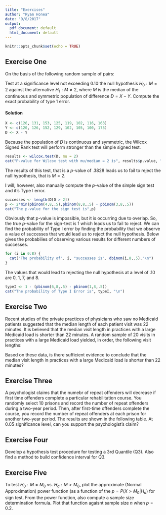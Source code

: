 ```yaml
---
title: "Exercises"
author: "Ryan Honea"
date: "9/8/2017"
output:
  pdf_document: default
  html_document: default
---
```


```r
knitr::opts_chunk$set(echo = TRUE)
```

## Exercise One
On the basis of the following random sample of pairs:

\begin{center}
\begin{tabular}{c|cccccccc}
X & 126 & 131 & 153 & 125 & 119 & 102 & 116 & 163 \\
Y & 120 & 126 & 152 & 129 & 102 & 105 & 100 & 175 \\
\end{tabular}
\end{center}

Test at a significance level not exceeding 0.10 the null hypothesis $H_0: M = 2$ against the alternative $H_1: M \neq 2$, where $M$ is the median of the continuous and symmetric population of difference $D = X - Y$. Compute the exact probability of type 1 error.

#### Solution
```r
X <- c(126, 131, 153, 125, 119, 102, 116, 163)
Y <- c(120, 126, 152, 129, 102, 105, 100, 175)
D <- X - Y
```

Because the population of $D$ is continuous and symmetric, the Wilcox Signed Rank test will perform stronger than the simple signed test.
```r
results <- wilcox.test(D, mu = 2)
cat("P-value for Wilcox test with mu/median = 2 is", results$p.value, "\n")
```

The results of this test, that is a $p$-value of .3828 leads us to fail to reject the null hypothesis, that is $M = 2$.

I will, however, also manually compute the $p$-value of the simple sign test and it's Type I error. 
```r
successes <- length(D[D > 2])
p <- 2*min(pbinom(4,8,.5),pbinom(8,8,.5) - pbinom(3,8,.5))
cat("The p-value for the sign test is",p)
```

Obviously that p-value is impossible, but it is occurring due to overlap. So, the true $p$-value for the sign-test is 1 which leads us to fail to reject. We can find the probability of Type I error by finding the probability that we observe a value of successes that would lead us to reject the null hypothesis. Below gives the probabilies of observing various results for different numbers of successes.

```r
for (i in 0:8) {
  cat("The probability of", i, "successes is", dbinom(i,8,.5),"\n")
}
```

The values that would lead to rejecting the null hypothesis at a level of .10 are 0, 1, 7, and 8.

```r
typeI <- 1 - (pbinom(6,8,.5) - pbinom(1,8,.5))
cat("The probability of Type I Error is", typeI, "\n")
```

## Exercise Two
Recent studies of the private practices of physicians who saw no Medicaid patients suggested that the median length of each patient visit was 22 minutes. It is believed that the median visit length in practices with a large Medicaid load is shorter than 22 minutes. A random sample of 20 visits in practices with a large Medicaid load yielded, in order, the following visit lengths:
\begin{center}
\begin{tabular}{cccccccccc}
9.4  & 13.4 & 15.6 & 16.2 & 16.4 & 16.8 & 18.1 & 18.7 & 18.9 & 19.1\\
19.3 & 20.1 & 20.4 & 21.6 & 21.9 & 23.4 & 23.5 & 24.8 & 24.9 & 26.8
\end{tabular}
\end{center}
Based on these data, is there sufficient evidence to conclude that the median visit length in practices with a large Medicaid load is shorter than 22 minutes?



## Exercise Three
A psychologist claims that the numebr of repeat offenders will decrease if first time offenders complete a particular rehabilitation course. You randomly select 10 prisons and record the number of repeat offenders during a two-year period. Then, after first-time offenders complete the course, you record the number of repeat offenders at each prison for another two-year period. The results are shown in the following table. At 0.05 significance level, can you support the psychologist's claim?

\begin{center}
\begin{tabular}{lcccccccccc}
Prison & 1  & 2  & 3  & 4  & 5  & 6  & 7  & 8  & 9  & 10 \\
Before & 21 & 34 & 9  & 45 & 30 & 54 & 37 & 36 & 33 & 40 \\
After  & 19 & 22 & 16 & 31 & 21 & 30 & 22 & 18 & 17 & 21
\end{tabular}
\end{center}




## Exercise Four
Develop a hypothesis test procedure for testing a 3rd Quantile (Q3). Also find a method to build confidence interval for Q3.



## Exercise Five
To test $H_0: M = M_0$ vs. $H_a: M > M_0$, plot the approximate (Normal Approximation) power function (as a function of the $p = P(X > M_0 | H_a)$ for sign test. From the power function, also compute a sample size determination formula. Plot that function agaisnt sample size $n$ when $p = 0.2$.